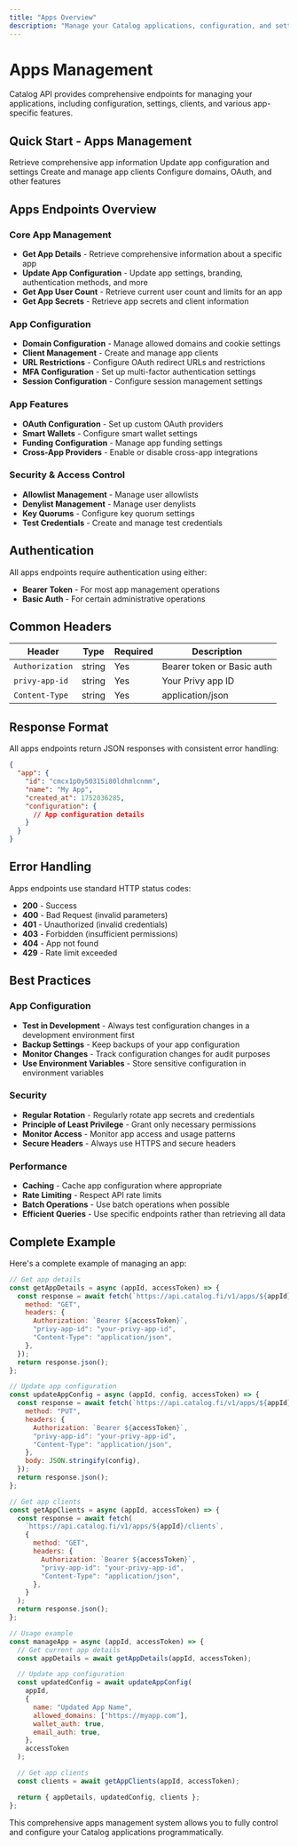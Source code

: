 ```yaml
---
title: "Apps Overview"
description: "Manage your Catalog applications, configuration, and settings through our comprehensive Apps API"
---
```


# Apps Management

Catalog API provides comprehensive endpoints for managing your applications, including configuration, settings, clients, and various app-specific features.

## Quick Start - Apps Management

<Steps>
  <Step title="Get App Details">Retrieve comprehensive app information</Step>
  <Step title="Configure Settings">Update app configuration and settings</Step>
  <Step title="Manage Clients">Create and manage app clients</Step>
  <Step title="Set Up Features">
    Configure domains, OAuth, and other features
  </Step>
</Steps>

## Apps Endpoints Overview

### Core App Management

- **Get App Details** - Retrieve comprehensive information about a specific app
- **Update App Configuration** - Update app settings, branding, authentication methods, and more
- **Get App User Count** - Retrieve current user count and limits for an app
- **Get App Secrets** - Retrieve app secrets and client information

### App Configuration

- **Domain Configuration** - Manage allowed domains and cookie settings
- **Client Management** - Create and manage app clients
- **URL Restrictions** - Configure OAuth redirect URLs and restrictions
- **MFA Configuration** - Set up multi-factor authentication settings
- **Session Configuration** - Configure session management settings

### App Features

- **OAuth Configuration** - Set up custom OAuth providers
- **Smart Wallets** - Configure smart wallet settings
- **Funding Configuration** - Manage app funding settings
- **Cross-App Providers** - Enable or disable cross-app integrations

### Security & Access Control

- **Allowlist Management** - Manage user allowlists
- **Denylist Management** - Manage user denylists
- **Key Quorums** - Configure key quorum settings
- **Test Credentials** - Create and manage test credentials

## Authentication

All apps endpoints require authentication using either:

- **Bearer Token** - For most app management operations
- **Basic Auth** - For certain administrative operations

## Common Headers

| Header          | Type   | Required | Description                |
| --------------- | ------ | -------- | -------------------------- |
| `Authorization` | string | Yes      | Bearer token or Basic auth |
| `privy-app-id`  | string | Yes      | Your Privy app ID          |
| `Content-Type`  | string | Yes      | application/json           |

## Response Format

All apps endpoints return JSON responses with consistent error handling:

```json
{
  "app": {
    "id": "cmcx1p0y50315i80ldhmlcnmm",
    "name": "My App",
    "created_at": 1752036285,
    "configuration": {
      // App configuration details
    }
  }
}
```

## Error Handling

Apps endpoints use standard HTTP status codes:

- **200** - Success
- **400** - Bad Request (invalid parameters)
- **401** - Unauthorized (invalid credentials)
- **403** - Forbidden (insufficient permissions)
- **404** - App not found
- **429** - Rate limit exceeded

## Best Practices

### App Configuration

- **Test in Development** - Always test configuration changes in a development environment first
- **Backup Settings** - Keep backups of your app configuration
- **Monitor Changes** - Track configuration changes for audit purposes
- **Use Environment Variables** - Store sensitive configuration in environment variables

### Security

- **Regular Rotation** - Regularly rotate app secrets and credentials
- **Principle of Least Privilege** - Grant only necessary permissions
- **Monitor Access** - Monitor app access and usage patterns
- **Secure Headers** - Always use HTTPS and secure headers

### Performance

- **Caching** - Cache app configuration where appropriate
- **Rate Limiting** - Respect API rate limits
- **Batch Operations** - Use batch operations when possible
- **Efficient Queries** - Use specific endpoints rather than retrieving all data

## Complete Example

Here's a complete example of managing an app:

```javascript
// Get app details
const getAppDetails = async (appId, accessToken) => {
  const response = await fetch(`https://api.catalog.fi/v1/apps/${appId}`, {
    method: "GET",
    headers: {
      Authorization: `Bearer ${accessToken}`,
      "privy-app-id": "your-privy-app-id",
      "Content-Type": "application/json",
    },
  });
  return response.json();
};

// Update app configuration
const updateAppConfig = async (appId, config, accessToken) => {
  const response = await fetch(`https://api.catalog.fi/v1/apps/${appId}`, {
    method: "PUT",
    headers: {
      Authorization: `Bearer ${accessToken}`,
      "privy-app-id": "your-privy-app-id",
      "Content-Type": "application/json",
    },
    body: JSON.stringify(config),
  });
  return response.json();
};

// Get app clients
const getAppClients = async (appId, accessToken) => {
  const response = await fetch(
    `https://api.catalog.fi/v1/apps/${appId}/clients`,
    {
      method: "GET",
      headers: {
        Authorization: `Bearer ${accessToken}`,
        "privy-app-id": "your-privy-app-id",
        "Content-Type": "application/json",
      },
    }
  );
  return response.json();
};

// Usage example
const manageApp = async (appId, accessToken) => {
  // Get current app details
  const appDetails = await getAppDetails(appId, accessToken);

  // Update app configuration
  const updatedConfig = await updateAppConfig(
    appId,
    {
      name: "Updated App Name",
      allowed_domains: ["https://myapp.com"],
      wallet_auth: true,
      email_auth: true,
    },
    accessToken
  );

  // Get app clients
  const clients = await getAppClients(appId, accessToken);

  return { appDetails, updatedConfig, clients };
};
```

This comprehensive apps management system allows you to fully control and configure your Catalog applications programmatically.
